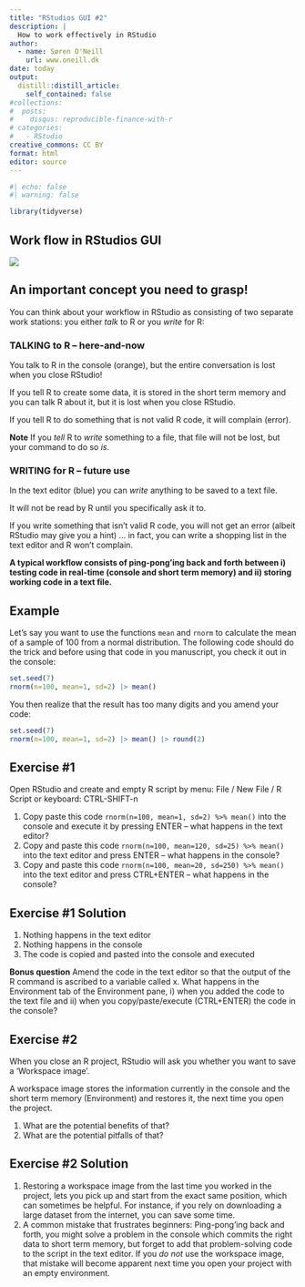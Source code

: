 ```yaml
---
title: "RStudios GUI #2"
description: |
  How to work effectively in RStudio
author:
  - name: Søren O'Neill
    url: www.oneill.dk
date: today
output:
  distill::distill_article:
    self_contained: false
#collections:
#  posts:
#    disqus: reproducible-finance-with-r
# categories:
#   - RStudio
creative_commons: CC BY
format: html
editor: source
---
```


```r
#| echo: false
#| warning: false

library(tidyverse)
```

## Work flow in RStudios GUI

![](gfx/rstudio_panels_functions.png)

:::{.callout-important collapse=false}
## An important concept you need to grasp!

You can think about your workflow in RStudio as consisting of two separate work stations: you either _talk_ to R or you _write_ for R:

### TALKING to R -- here-and-now

You talk to R in the console (orange), but the entire conversation is lost when you close RStudio!

If you tell R to create some data, it is stored in the short term memory and you can talk R about it, but it is lost when you close RStudio.

If you tell R to do something that is not valid R code, it will complain (error).

**Note** If you _tell_ R to _write_ something to a file, that file will not be lost, but your command to do so _is_.

### WRITING for R -- future use

In the text editor (blue) you can _write_ anything to be saved to a text file.

It will not be read by R until you specifically ask it to.

If you write something that isn't valid R code, you will not get an error (albeit RStudio may give you a hint) ... in fact, you can write a shopping list in the text editor and R won't complain.

:::

**A typical workflow consists of ping-pong'ing back and forth between i) testing code in real-time (console and short term memory) and ii) storing working code in a text file.**

:::{.callout-note collapse=false}
## Example 

Let's say you want to use the functions `mean` and `rnorm` to calculate the mean of a sample of 100 from a normal distribution. The following code should do the trick and before using that code in you manuscript, you check it out in the console:

```r
set.seed(7)
rnorm(n=100, mean=1, sd=2) |> mean()
```

You then realize that the result has too many digits and you amend your code:

```r
set.seed(7)
rnorm(n=100, mean=1, sd=2) |> mean() |> round(2)
```

:::

:::{.callout-note collapse=true}
## Exercise #1

Open RStudio and create and empty R script by menu: File / New File / R Script or keyboard: CTRL-SHIFT-n

1. Copy paste this code `rnorm(n=100, mean=1, sd=2) %>% mean()` into the console and execute it by pressing ENTER -- what happens in the text editor?
2. Copy and paste this code `rnorm(n=100, mean=120, sd=25) %>% mean()` into the text editor and press ENTER -- what happens in the console?
3. Copy and paste this code `rnorm(n=100, mean=20, sd=250) %>% mean()` into the text editor and press CTRL+ENTER -- what happens in the console?

:::

:::{.callout-note collapse=true}
## Exercise #1 Solution

1. Nothing happens in the text editor
2. Nothing happens in the console
3. The code is copied and pasted into the console and executed

**Bonus question** Amend the code in the text editor so that the output of the R command is ascribed to a variable called x. What happens in the Environment tab of the Environment pane, i) when you added the code to the text file and ii) when you copy/paste/execute (CTRL+ENTER) the code in the console?

:::

:::{.callout-note collapse=true}
## Exercise #2

When you close an R project, RStudio will ask you whether you want to save a 'Workspace image'.

A workspace image stores the information currently in the console and the short term memory (Environment) and restores it, the next time you open the project.

1. What are the potential benefits of that?
2. What are the potential pitfalls of that?

:::

:::{.callout-note collapse=true}
## Exercise #2 Solution

1. Restoring a workspace image from the last time you worked in the project, lets you pick up and start from the exact same position, which can sometimes be helpful. For instance, if you rely on downloading a large dataset from the internet, you can save some time.
2. A common mistake that frustrates beginners: Ping-pong'ing back and forth, you might solve a problem in the console which commits the right data to short term memory, but forget to add that problem-solving code to the script in the text editor. If you _do not_ use the workspace image, that mistake will become apparent next time you open your project with an empty environment.

:::
<script src="https://giscus.app/client.js"
        data-repo="sorenoneill/r4phd"
        data-repo-id="R_kgDOJ9etDQ"
        data-category="Announcements"
        data-category-id="DIC_kwDOJ9etDc4CYApF"
        data-mapping="pathname"
        data-strict="0"
        data-reactions-enabled="0"
        data-emit-metadata="0"
        data-input-position="bottom"
        data-theme="cobalt"
        data-lang="en"
        crossorigin="anonymous"
        async>
</script>



